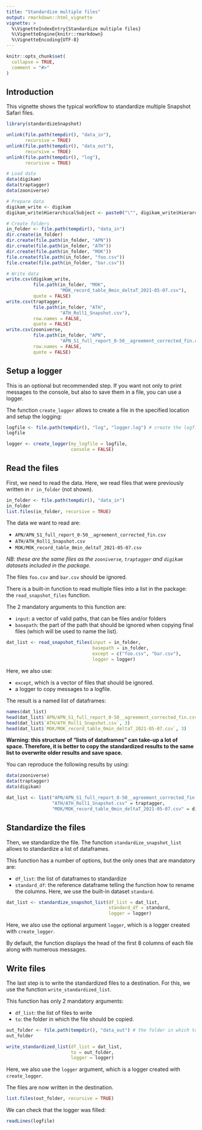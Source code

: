 ```yaml
---
title: "Standardize multiple files"
output: rmarkdown::html_vignette
vignette: >
  %\VignetteIndexEntry{Standardize multiple files}
  %\VignetteEngine{knitr::rmarkdown}
  %\VignetteEncoding{UTF-8}
---
```


```r
knitr::opts_chunk$set(
  collapse = TRUE,
  comment = "#>"
)
```

## Introduction

This vignette shows the typical workflow to standardize multiple Snapshot Safari files.


```r
library(standardizeSnapshot)
```

```r
unlink(file.path(tempdir(), "data_in"), 
       recursive = TRUE) 
unlink(file.path(tempdir(), "data_out"), 
       recursive = TRUE) 
unlink(file.path(tempdir(), "log"), 
       recursive = TRUE) 
```

```r
# Load data
data(digikam)
data(traptagger)
data(zooniverse)

# Prepare data
digikam_write <- digikam
digikam_write$HierarchicalSubject <- paste0("\"", digikam_write$HierarchicalSubject, "\"")

# Create folders
in_folder <- file.path(tempdir(), "data_in")
dir.create(in_folder)
dir.create(file.path(in_folder, "APN"))
dir.create(file.path(in_folder, "ATH"))
dir.create(file.path(in_folder, "MOK"))
file.create(file.path(in_folder, "foo.csv"))
file.create(file.path(in_folder, "bar.csv"))

# Write data
write.csv(digikam_write, 
          file.path(in_folder, "MOK",
                    "MOK_record_table_0min_deltaT_2021-05-07.csv"),
          quote = FALSE)
write.csv(traptagger, 
          file.path(in_folder, "ATH", 
                    "ATH_Roll1_Snapshot.csv"),
          row.names = FALSE, 
          quote = FALSE)
write.csv(zooniverse, 
          file.path(in_folder, "APN",
                    "APN_S1_full_report_0-50__agreement_corrected_fin.csv"),
          row.names = FALSE, 
          quote = FALSE)
```

## Setup a logger

This is an optional but recommended step. If you want not only to print messages to the console, but also to save them in a file, you can use a logger.

The function `create_logger` allows to create a file in the specified location and setup the logging:

```r
logfile <- file.path(tempdir(), "log", "logger.log") # create the logfile
logfile

logger <- create_logger(my_logfile = logfile, 
                        console = FALSE)
```

## Read the files

First, we need to read the data. Here, we read files that were previously written in ``r in_folder`` (not shown).

```r
in_folder <- file.path(tempdir(), "data_in")
in_folder
list.files(in_folder, recursive = TRUE)
```


The data we want to read are:

+ `APN/APN_S1_full_report_0-50__agreement_corrected_fin.csv`
+ `ATH/ATH_Roll1_Snapshot.csv`
+ `MOK/MOK_record_table_0min_deltaT_2021-05-07.csv`

*NB: these are the same files as the `zooniverse`, `traptagger` and `digikam` datasets included in the package.*

The files `foo.csv` and `bar.csv` should be ignored.

There is a built-in function to read multiple files into a list in the package: the `read_snapshot_files` function. 

The 2 mandatory arguments to this function are:

+ `input`: a vector of valid paths, that can be files and/or folders
+ `basepath`: the part of the path that should be ignored when copying final files (which will be used to name the list).

```r
dat_list <- read_snapshot_files(input = in_folder,
                                basepath = in_folder, 
                                except = c("foo.csv", "bar.csv"),
                                logger = logger)
```

Here, we also use:

+ `except`, which is a vector of files that should be ignored.
+ a logger to copy messages to a logfile.


The result is a named list of dataframes:

```r
names(dat_list)
head(dat_list$`APN/APN_S1_full_report_0-50__agreement_corrected_fin.csv`, 3)
head(dat_list$`ATH/ATH_Roll1_Snapshot.csv`, 3)
head(dat_list$`MOK/MOK_record_table_0min_deltaT_2021-05-07.csv`, 3)
```

**Warning: this structure of "lists of dataframes" can take-up a lot of space. Therefore, it is better to copy the standardized results to the same list to overwrite older results and save space.**

You can reproduce the following results by using:
```r
data(zooniverse)
data(traptagger)
data(digikam)

dat_list <- list("APN/APN_S1_full_report_0-50__agreement_corrected_fin.csv" = zooniverse,
                 "ATH/ATH_Roll1_Snapshot.csv" = traptagger,
                 "MOK/MOK_record_table_0min_deltaT_2021-05-07.csv" = digikam)
```


## Standardize the files

Then, we standardize the file. The function `standardize_snapshot_list` allows to standardize a list of dataframes.

This function has a number of options, but the only ones that are mandatory are:

+ `df_list`: the list of dataframes to standardize
+ `standard_df`: the reference dataframe telling the function how to rename the columns. Here, we use the built-in dataset `standard`.

```r
dat_list <- standardize_snapshot_list(df_list = dat_list,
                                      standard_df = standard,
                                      logger = logger)
```

Here, we also use the optional argument `logger`, which is a logger created with `create_logger`.


By default, the function displays the head of the first 8 columns of each file along with numerous messages. 

## Write files

The last step is to write the standardized files to a destination. For this, we use the function `write_standardized_list`.

This function has only 2 mandatory arguments:

+ `df_list`: the list of files to write
+ `to`: the folder in which the file should be copied.

```r
out_folder <- file.path(tempdir(), "data_out") # the folder in which to copy the file
out_folder

write_standardized_list(df_list = dat_list,
                        to = out_folder,
                        logger = logger)
```

Here, we also use the `logger` argument, which is a logger created with `create_logger`.


The files are now written in the destination.
```r
list.files(out_folder, recursive = TRUE)
```


We can check that the logger was filled:

```r
readLines(logfile)
```